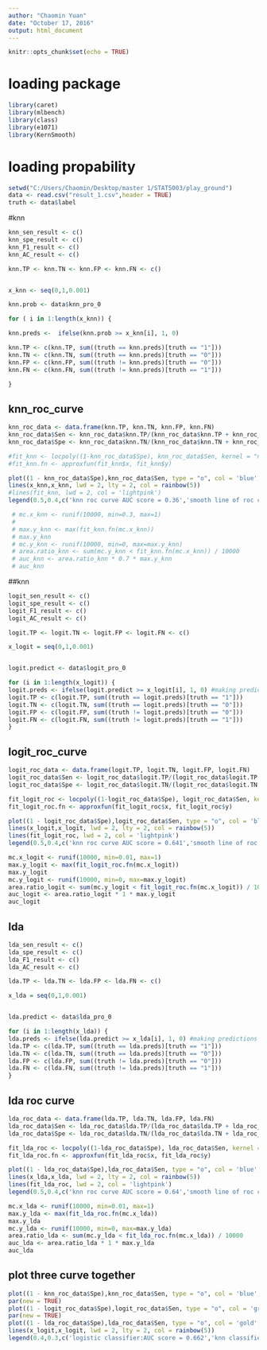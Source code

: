 ---
author: "Chaomin Yuan"
date: "October 17, 2016"
output: html_document
---

```{r setup, include=FALSE}
knitr::opts_chunk$set(echo = TRUE)
```

# loading package
```{r}
library(caret)
library(mlbench)
library(class)
library(e1071)
library(KernSmooth)
```
# loading propability 
```{r}
setwd("C:/Users/Chaomin/Desktop/master 1/STAT5003/play_ground")
data <- read.csv("result_1.csv",header = TRUE)
truth <- data$label
```

#knn
```{r}
knn_sen_result <- c()
knn_spe_result <- c()
knn_F1_result <- c()
knn_AC_result <- c()

knn.TP <- knn.TN <- knn.FP <- knn.FN <- c()


x_knn <- seq(0,1,0.001)

knn.prob <- data$knn_pro_0

for ( i in 1:length(x_knn)) {

knn.preds <-  ifelse(knn.prob >= x_knn[i], 1, 0)

knn.TP <- c(knn.TP, sum((truth == knn.preds)[truth == "1"]))
knn.TN <- c(knn.TN, sum((truth == knn.preds)[truth == "0"]))
knn.FP <- c(knn.FP, sum((truth != knn.preds)[truth == "0"]))
knn.FN <- c(knn.FN, sum((truth != knn.preds)[truth == "1"]))

}
```

## knn_roc_curve

```{r}
knn_roc_data <- data.frame(knn.TP, knn.TN, knn.FP, knn.FN)
knn_roc_data$Sen <- knn_roc_data$knn.TP/(knn_roc_data$knn.TP + knn_roc_data$knn.FN)
knn_roc_data$Spe <- knn_roc_data$knn.TN/(knn_roc_data$knn.TN + knn_roc_data$knn.FP)

#fit_knn <- locpoly((1-knn_roc_data$Spe), knn_roc_data$Sen, kernel = "normal", bandwidth = 0.035)
#fit_knn.fn <- approxfun(fit_knn$x, fit_knn$y)

plot((1 - knn_roc_data$Spe),knn_roc_data$Sen, type = "o", col = 'blue', lwd = 2,main ='group1: knn ROC curve', xlab = 'False positive rate ',ylab = 'True positive rate', ylim = seq(0,1), xlim = seq(0,1))
lines(x_knn,x_knn, lwd = 2, lty = 2, col = rainbow(5))
#lines(fit_knn, lwd = 2, col = 'lightpink')
legend(0.5,0.4,c('knn roc curve AUC score = 0.36','smooth line of roc curve', 'random guess line: AUC score = 0.5'),box.lwd=0.001,lwd=2,lty = c(1,1,2),col = c('blue','lightpink','red'))

 # mc.x_knn <- runif(10000, min=0.3, max=1)
 # 
 # max.y_knn <- max(fit_knn.fn(mc.x_knn))
 # max.y_knn
 # mc.y_knn <- runif(10000, min=0, max=max.y_knn)
 # area.ratio_knn <- sum(mc.y_knn < fit_knn.fn(mc.x_knn)) / 10000
 # auc_knn <- area.ratio_knn * 0.7 * max.y_knn
 # auc_knn

```

##knn
```{r}
logit_sen_result <- c()
logit_spe_result <- c()
logit_F1_result <- c()
logit_AC_result <- c()

logit.TP <- logit.TN <- logit.FP <- logit.FN <- c()

x_logit = seq(0,1,0.001)


logit.predict <- data$logit_pro_0

for (i in 1:length(x_logit)) { 
logit.preds <- ifelse(logit.predict >= x_logit[i], 1, 0) #making predictions with logistic model
logit.TP <- c(logit.TP, sum((truth == logit.preds)[truth == "1"]))
logit.TN <- c(logit.TN, sum((truth == logit.preds)[truth == "0"]))
logit.FP <- c(logit.FP, sum((truth != logit.preds)[truth == "0"]))
logit.FN <- c(logit.FN, sum((truth != logit.preds)[truth == "1"]))
}
```


## logit_roc_curve
```{r}
logit_roc_data <- data.frame(logit.TP, logit.TN, logit.FP, logit.FN)
logit_roc_data$Sen <- logit_roc_data$logit.TP/(logit_roc_data$logit.TP + logit_roc_data$logit.FN)
logit_roc_data$Spe <- logit_roc_data$logit.TN/(logit_roc_data$logit.TN + logit_roc_data$logit.FP)

fit_logit_roc <- locpoly((1-logit_roc_data$Spe), logit_roc_data$Sen, kernel = "normal", bandwidth = 0.02)
fit_logit_roc.fn <- approxfun(fit_logit_roc$x, fit_logit_roc$y)

plot((1 - logit_roc_data$Spe),logit_roc_data$Sen, type = "o", col = 'blue', lwd = 2,main ='group1: logit ROC curve', xlab = 'False negtive rate ',ylab = 'True positive rate', ylim = seq(0,1), xlim = seq(0,1))
lines(x_logit,x_logit, lwd = 2, lty = 2, col = rainbow(5))
lines(fit_logit_roc, lwd = 2, col = 'lightpink')
legend(0.5,0.4,c('knn roc curve AUC score = 0.641','smooth line of roc curve', 'random guess line: AUC score = 0.5'),box.lwd=0.001,lwd=2,lty = c(1,1,2),col = c('blue','lightpink','red'))

mc.x_logit <- runif(10000, min=0.01, max=1)
max.y_logit <- max(fit_logit_roc.fn(mc.x_logit))
max.y_logit
mc.y_logit <- runif(10000, min=0, max=max.y_logit)
area.ratio_logit <- sum(mc.y_logit < fit_logit_roc.fn(mc.x_logit)) / 10000
auc_logit <- area.ratio_logit * 1 * max.y_logit
auc_logit

```




## lda
```{r}
lda_sen_result <- c()
lda_spe_result <- c()
lda_F1_result <- c()
lda_AC_result <- c()

lda.TP <- lda.TN <- lda.FP <- lda.FN <- c()

x_lda = seq(0,1,0.001)


lda.predict <- data$lda_pro_0

for (i in 1:length(x_lda)) { 
lda.preds <- ifelse(lda.predict >= x_lda[i], 1, 0) #making predictions with logistic model
lda.TP <- c(lda.TP, sum((truth == lda.preds)[truth == "1"]))
lda.TN <- c(lda.TN, sum((truth == lda.preds)[truth == "0"]))
lda.FP <- c(lda.FP, sum((truth != lda.preds)[truth == "0"]))
lda.FN <- c(lda.FN, sum((truth != lda.preds)[truth == "1"]))
}
```

## lda roc curve

```{r}
lda_roc_data <- data.frame(lda.TP, lda.TN, lda.FP, lda.FN)
lda_roc_data$Sen <- lda_roc_data$lda.TP/(lda_roc_data$lda.TP + lda_roc_data$lda.FN)
lda_roc_data$Spe <- lda_roc_data$lda.TN/(lda_roc_data$lda.TN + lda_roc_data$lda.FP)

fit_lda_roc <- locpoly((1-lda_roc_data$Spe), lda_roc_data$Sen, kernel = "normal", bandwidth = 0.02)
fit_lda_roc.fn <- approxfun(fit_lda_roc$x, fit_lda_roc$y)

plot((1 - lda_roc_data$Spe),lda_roc_data$Sen, type = "o", col = 'blue', lwd = 2,main ='group1: lda ROC curve', xlab = 'False negtive rate ',ylab = 'True positive rate', ylim = seq(0,1), xlim = seq(0,1))
lines(x_lda,x_lda, lwd = 2, lty = 2, col = rainbow(5))
lines(fit_lda_roc, lwd = 2, col = 'lightpink')
legend(0.5,0.4,c('knn roc curve AUC score = 0.64','smooth line of roc curve', 'random guess line: AUC score = 0.5'),box.lwd=0.001,lwd=2,lty = c(1,1,2),col = c('blue','lightpink','red'))

mc.x_lda <- runif(10000, min=0.01, max=1)
max.y_lda <- max(fit_lda_roc.fn(mc.x_lda))
max.y_lda
mc.y_lda <- runif(10000, min=0, max=max.y_lda)
area.ratio_lda <- sum(mc.y_lda < fit_lda_roc.fn(mc.x_lda)) / 10000
auc_lda <- area.ratio_lda * 1 * max.y_lda
auc_lda

```


## plot three curve together

```{r}
plot((1 - knn_roc_data$Spe),knn_roc_data$Sen, type = "o", col = 'blue', lwd = 2, ylim = seq(0,1), xlim = seq(0,1),axes = FALSE , xlab = '', ylab = '')
par(new = TRUE)
plot((1 - logit_roc_data$Spe),logit_roc_data$Sen, type = "o", col = 'green', lwd = 2, ylim = seq(0,1), xlim = seq(0,1),axes = FALSE,xlab = '', ylab = '')
par(new = TRUE)
plot((1 - lda_roc_data$Spe),lda_roc_data$Sen, type = "o", col = 'gold', lwd = 2, ylim = seq(0,1), xlim = seq(0,1), xlab = "False positive rate(fall-out score: 1- Specificity)", ylab = "True positive rate(Sensitive socre)", main = 'group1: Comparision between three classifier: based on ROC curve')
lines(x_logit,x_logit, lwd = 2, lty = 2, col = rainbow(5))
legend(0.4,0.3,c('logistic classifier:AUC score = 0.662','knn classifier: AUC score:0.36','lda classifier:AUC score = 0.45', 'random guess line: AUC score = 0.5'),box.lwd=0.001,lwd=2,lty = c(1,1,1,2),col = c('green','blue','gold', 'red'))

```